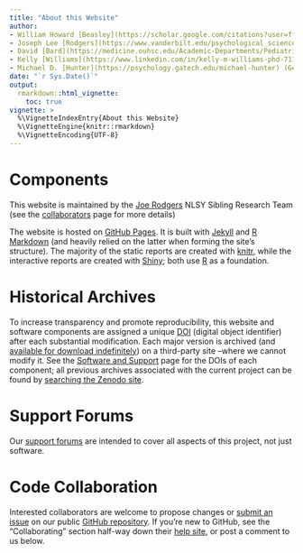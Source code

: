 ```yaml
---
title: "About this Website"
author: 
- William Howard [Beasley](https://scholar.google.com/citations?user=ffsJTC0AAAAJ) (Howard Live Oak LLC, Norman)
- Joseph Lee [Rodgers](https://www.vanderbilt.edu/psychological_sciences/bio/joe-rodgers) (Vanderbilt University, Nashville)
- David [Bard](https://medicine.ouhsc.edu/Academic-Departments/Pediatrics/Sections/Developmental-Behavioral-Pediatrics/Faculty/david-e-bard-phd) (University of Oklahoma Health Sciences Center, OKC)
- Kelly [Williams](https://www.linkedin.com/in/kelly-m-williams-phd-71189055/) (Oklahoma City University, OKC)
- Michael D. [Hunter](https://psychology.gatech.edu/michael-hunter) (Georgia Tech, Atlanta)
date: "`r Sys.Date()`"
output: 
  rmarkdown::html_vignette:
    toc: true
vignette: >
  %\VignetteIndexEntry{About this Website}
  %\VignetteEngine{knitr::rmarkdown}
  %\VignetteEncoding{UTF-8}
---
```


Components
=============================

This website is maintained by the [Joe Rodgers](https://www.vanderbilt.edu/psychological_sciences/bio/joe-rodgers) NLSY Sibling Research Team (see the [collaborators](./about-collaborators.html) page for more details)

The website is hosted on [GitHub Pages](https://pages.github.com/).  It is built with [Jekyll](https://jekyllrb.com/) and [R Markdown](https://rmarkdown.rstudio.com/) (and heavily relied on the latter when forming the site's structure).  The majority of the static reports are created with  [knitr](https://yihui.org/knitr/), while the interactive reports are created with [Shiny](https://shiny.rstudio.com/); both use 
[R](https://www.r-project.org/) as a foundation.

Historical Archives
=============================

To increase transparency and promote reproducibility, this website and software components are assigned a unique [DOI](https://www.doi.org/) (digital object identifier) after each substantial modification.  Each major version is archived (and [available for download indefinitely](https://zenodo.org/search?ln=en&p=MReportingPublic)) on a third-party site --where we cannot modify it.  See the [Software and Support](research-software-and-support.html) page for the DOIs of each component; all previous archives associated with the current project can be found by [searching the Zenodo site](https://zenodo.org/search?ln=en&p=NlsyLinks).

Support Forums
=============================

Our [support forums](https://r-forge.r-project.org/forum/?group_id=1330) are intended to cover all aspects of this project, not just software.

Code Collaboration
=============================

Interested collaborators are welcome to propose changes or [submit an issue](https://github.com/LiveOak/NlsyLinks/issues) on our public [GitHub repository](https://github.com/LiveOak/NlsyLinks).  If you're new to GitHub, see the "Collaborating" section half-way down their [help site](https://help.github.com/), or post a comment to us below.
